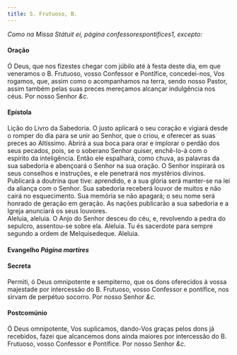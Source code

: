 ```yaml
---
title: S. Frutuoso, B.
---
```


<em>Como na Missa Státuit ei, página confessorespontifices1, excepto:</em>

#### Oração

<div class="container-fluid">
  <div class="row">
    <span class="text-justify"></span>
<span class="text-justify">
      Ó Deus, que nos fizestes chegar com júbilo até à festa deste dia, em que
      veneramos o B. Frutuoso, vosso Confessor e Pontífice, concedei-nos, Vos
      rogamos, que, assim como o acompanhamos na terra, sendo nosso Pastor,
      assim também pelas suas preces mereçamos alcançar indulgência nos céus.
      Por nosso Senhor <em>&c.</em>
    </span>
</div>

#### Epístola

<div class="container-fluid">
  <div class="row">
    <span class="text-justify"></span>
<span class="text-justify">Lição do Livro da Sabedoria.</span>
<span class="text-justify"></span>
<span class="text-justify">
      O justo aplicará o seu coração e vigiará desde o romper do dia para se
      unir ao Senhor, que o criou, e oferecer as suas preces ao Altíssimo.
      Abrirá a sua boca para orar e implorar o perdão dos seus pecados, pois, se
      o soberano Senhor quiser, enchê-lo-á com o espírito da inteligência. Então
      ele espalhará, como chuva, as palavras da sua sabedoria e abençoará o
      Senhor na sua oração. O Senhor inspirará os seus conselhos e instruções, e
      ele penetrará nos mystérios divinos. Publicará a doutrina que tive:
      aprendido, e a sua glória será manter-se na lei da aliança com o Senhor.
      Sua sabedoria receberá louvor de muitos e não cairá no esquecimento. Sua
      memória se não apagará; o seu nome será honrado de geração em geração. As
      nações publicarão a sua sabedoria e a Igreja anunciará os seus louvores.
    </span>
</div>

<div class="container-fluid">
  <div class="row">
    <span class="text-justify"></span>
<span class="text-justify">
      Aleluia, aleluia. O Anjo do Senhor desceu do céu, e, revolvendo a pedra do
      sepulcro, assentou-se sobre ela. Aleluia. Tu és sacerdote para sempre
      segundo a ordem de Melquisedeque. Aleluia.
    </span>
</div>

#### Evangelho <em>Página martires</em>

#### Secreta

<div class="container-fluid">
  <div class="row">
    <span class="text-justify"></span>
<span class="text-justify">
      Permiti, ó Deus omnipotente e sempiterno, que os dons oferecidos à vossa
      majestade por intercessão do B. Frutuoso, vosso Confessor e pontífice, nos
      sirvam de perpétuo socorro. Por nosso Senhor <em>&c.</em>
    </span>
</div>

#### Postcomúnio

<div class="container-fluid">
  <div class="row">
    <span class="text-justify"></span>
<span class="text-justify">
      Ó Deus omnipotente, Vos suplicamos, dando-Vos graças pelos dons já
      recebidos, fazei que alcancemos dons ainda maiores por intercessão do B.
      Frutuoso, vosso Confessor e Pontífice. Por nosso Senhor <em>&c.</em>
    </span>
</div>

